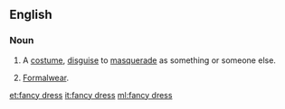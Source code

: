==English==

===Noun===
{{en-noun|sg=[[fancy]] [[dress]]|-|es}}

# {{UK}} A [[costume]], [[disguise]] to [[masquerade]] as something or someone else.
# {{uncountable}} [[formalwear|Formalwear]].

[[et:fancy dress]]
[[it:fancy dress]]
[[ml:fancy dress]]